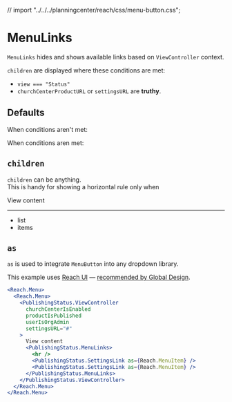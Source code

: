 // import "../../../planningcenter/reach/css/menu-button.css";

<Meta title="Church Center|Publishing Status/MenuLinks" />

# MenuLinks

`MenuLinks` hides and shows available links based on `ViewController` context.

`children` are displayed where these conditions are met:

- `view === "Status"`
- `churchCenterProductURL` or `settingsURL` are **truthy**.

## Defaults

When conditions aren't met:

<Preview>
  <Story name="hidden">
    <PublishingStatus.ViewController>
      <PublishingStatus.MenuLinks>
        <PublishingStatus.SettingsLink />
      </PublishingStatus.MenuLinks>
    </PublishingStatus.ViewController>
  </Story>
</Preview>

When conditions aren met:

<Preview>
  <Story name="shown">
    <PublishingStatus.ViewController
      churchCenterIsEnabled
      productIsPublished
      userIsOrgAdmin
      settingsURL="#"
    >
      <PublishingStatus.MenuLinks>
        <PublishingStatus.SettingsLink />
      </PublishingStatus.MenuLinks>
    </PublishingStatus.ViewController>
  </Story>
</Preview>

## `children`

`children` can be anything.  
This is handy for showing a horizontal rule only when

<Preview>
  <Story name="children">
    <PublishingStatus.ViewController
      churchCenterIsEnabled
      productIsPublished
      userIsOrgAdmin
      settingsURL="#"
    >
      View content
      <PublishingStatus.MenuLinks>
        <hr />
        <ul>
          <li>list</li>
          <li>items</li>
        </ul>
      </PublishingStatus.MenuLinks>
    </PublishingStatus.ViewController>
  </Story>
</Preview>

## `as`

`as` is used to integrate `MenuButton` into any dropdown library.

This example uses [Reach UI](https://reach.tech/menu-button) — [recommended by Global Design](https://planningcenter.design/react-recommended).

```jsx
<Reach.Menu>
  <Reach.Menu>
    <PublishingStatus.ViewController
      churchCenterIsEnabled
      productIsPublished
      userIsOrgAdmin
      settingsURL="#"
    >
      View content
      <PublishingStatus.MenuLinks>
        <hr />
        <PublishingStatus.SettingsLink as={Reach.MenuItem} />
        <PublishingStatus.SettingsLink as={Reach.MenuItem} />
      </PublishingStatus.MenuLinks>
    </PublishingStatus.ViewController>
  </Reach.Menu>
</Reach.Menu>
```
